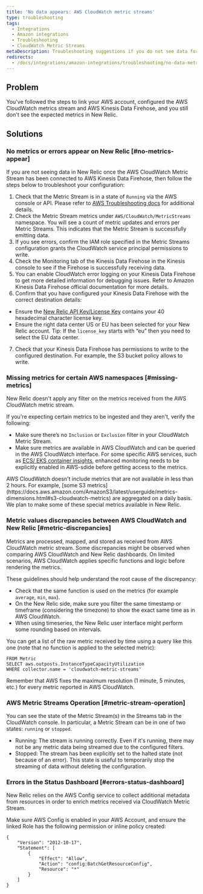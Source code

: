 ```yaml
---
title: 'No data appears: AWS CloudWatch metric streams'
type: troubleshooting
tags:
  - Integrations
  - Amazon integrations
  - Troubleshooting
  - CloudWatch Metric Streams
metaDescription: Troubleshooting suggestions if you do not see data for your AWS CloudWatch Metric Streams integration in the New Relic Infrastructure UI.
redirects:
  - /docs/integrations/amazon-integrations/troubleshooting/no-data-metric-streams
---
```


## Problem

You've followed the steps to link your AWS account, configured the AWS CloudWatch metrics stream and AWS Kinesis Data Firehose, and you still don't see the expected metrics in New Relic.

## Solutions

### No metrics or errors appear on New Relic [#no-metrics-appear]

If you are not seeing data in New Relic once the AWS CloudWatch Metric Stream has been connected to AWS Kinesis Data Firehose, then follow the steps below to troubleshoot your configuration: 

1. Check that the Metric Stream is in a state of `Running` via the AWS console or API. Please refer to [AWS Troubleshooting docs](https://docs.aws.amazon.com/AmazonCloudWatch/latest/monitoring/CloudWatch-metric-streams-troubleshoot.html) for additional details.
2. Check the Metric Stream metrics under `AWS/CloudWatch/MetricStreams` namespace. You will see a count of metric updates and errors per Metric Streams. This indicates that the Metric Stream is successfully emitting data. 
3. If you see errors, confirm the IAM role specified in the Metric Streams configuration grants the CloudWatch service principal permissions to write. 
4. Check the Monitoring tab of the Kinesis Data Firehose in the Kinesis console to see if the Firehose is successfully receiving data. 
5. You can enable CloudWatch error logging on your Kinesis Data Firehose to get more detailed information for debugging issues. Refer to Amazon Kinesis Data Firehose official documentation for more details. 
6. Confirm that you have configured your Kinesis Data Firehose with the correct destination details:
  * Ensure the [New Relic API Key/License Key](/docs/apis/intro-apis/new-relic-api-keys/) contains your 40 hexadecimal character license key.
  * Ensure the right data center US or EU has been selected for your New Relic account. Tip: If the `license_key` starts with “eu” then you need to select the EU data center.
7. Check that your Kinesis Data Firehose has permissions to write to the configured destination. For example, the S3 bucket policy allows to write.

### Missing metrics for certain AWS namespaces [#missing-metrics]

New Relic doesn't apply any filter on the metrics received from the AWS CloudWatch metric stream. 

If you're expecting certain metrics to be ingested and they aren't, verify the following:
* Make sure there’s no `Inclusion` or `Exclusion` filter in your CloudWatch Metric Stream.
* Make sure metrics are available in AWS CloudWatch and can be queried in the AWS CloudWatch interface. For some specific AWS services, such as [ECS/ EKS container insights](https://docs.aws.amazon.com/AmazonCloudWatch/latest/monitoring/deploy-container-insights.html), enhanced monitoring needs to be explicitly enabled in AWS-sdide before getting access to the metrics. 

<Callout variant="important">
  AWS CloudWatch doesn't include metrics that are not available in less than 2 hours. For example, [some S3 metrics](https://docs.aws.amazon.com/AmazonS3/latest/userguide/metrics-dimensions.html#s3-cloudwatch-metrics) are aggregated on a daily basis. We plan to make some of these special metrics available in New Relic.
</Callout>

### Metric values discrepancies between AWS CloudWatch and New Relic [#metric-discrepancies]

Metrics are processed, mapped, and stored as received from AWS CloudWatch metric stream. Some discrepancies might be observed when comparing AWS CloudWatch and New Relic dashboards. On limited scenarios, AWS CloudWatch applies specific functions and logic before rendering the metrics. 

These guidelines should help understand the root cause of the discrepancy:
* Check that the same function is used on the metrics (for example `average`, `min`, `max`).
* On the New Relic side, make sure you filter the same timestamp or timeframe (considering the timezone) to show the exact same time as in AWS CloudWatch.
* When using timeseries, the New Relic user interface might perform some rounding based on intervals.

You can get a list of the raw metric received by time using a query like this one (note that no function is applied to the selected metric):

```
FROM Metric 
SELECT aws.outposts.InstanceTypeCapacityUtilization
WHERE collector.name = 'cloudwatch-metric-streams'
```

Remember that AWS fixes the maximum resolution (1 minute, 5 minutes, etc.) for every metric reported in AWS CloudWatch. 

### AWS Metric Streams Operation [#metric-stream-operation]

You can see the state of the Metric Stream(s) in the Streams tab in the CloudWatch console. In particular, a Metric Stream can be in one of two states: `running` or `stopped`.

* Running: The stream is running correctly. Even if it's running, there may not be any metric data being streamed due to the configured filters. 
* Stopped: The stream has been explicitly set to the halted state (not because of an error). This state is useful to temporarily stop the streaming of data without deleting the configuration.

### Errors in the Status Dashboard [#errors-status-dashboard]

New Relic relies on the AWS Config service to collect additional metadata from resources in order to enrich metrics received via CloudWatch Metric Stream.

Make sure AWS Config is enabled in your AWS Account, and ensure the linked Role has the following permission or inline policy created:

```
{
    "Version": "2012-10-17",
    "Statement": [
        {
            "Effect": "Allow",
            "Action": "config:BatchGetResourceConfig",
            "Resource": "*"
        }
    ]
}
```